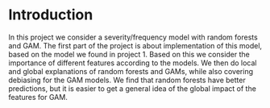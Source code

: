 # Introduction
In this project we consider a severity/frequency model with random forests and GAM. The first part of the project is about implementation of this model, based on the model we found in project 1. Based on this we consider the importance of different features according to the models. We then do local and global explanations of random forests and GAMs, while also covering debiasing for the GAM models. We find that random forests have better predictions, but it is easier to get a general idea of the global impact of the features for GAM. 

<!-- Vi vil måske gerne skrive i introduktionen noget om hvordan vi er gået fra ranger til sequential ranger til sequential GAM til debiased GAM, så det giver mening at referere til dem fra starten af. Specifikt skal vi jo have feature importance på vores "final model" -->

